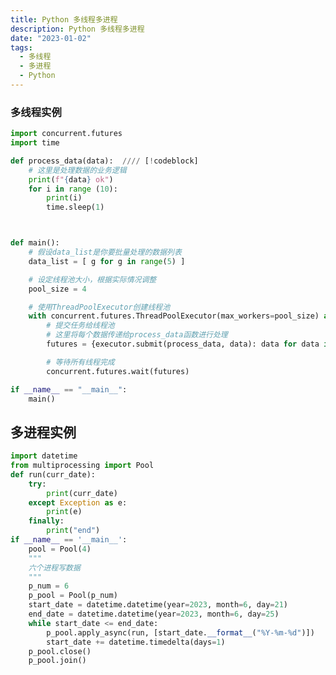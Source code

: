 ```yaml
---
title: Python 多线程多进程
description: Python 多线程多进程
date: "2023-01-02"
tags:
  - 多线程
  - 多进程
  - Python
---
```


### 多线程实例

```python
import concurrent.futures
import time

def process_data(data):  //// [!codeblock]
    # 这里是处理数据的业务逻辑
    print(f"{data} ok")
    for i in range (10):
        print(i)
        time.sleep(1)



def main():
    # 假设data_list是你要批量处理的数据列表
    data_list = [ g for g in range(5) ]

    # 设定线程池大小，根据实际情况调整
    pool_size = 4

    # 使用ThreadPoolExecutor创建线程池
    with concurrent.futures.ThreadPoolExecutor(max_workers=pool_size) as executor:
        # 提交任务给线程池
        # 这里将每个数据传递给process_data函数进行处理
        futures = {executor.submit(process_data, data): data for data in data_list}

        # 等待所有线程完成
        concurrent.futures.wait(futures)

if __name__ == "__main__":
    main()

```

## 多进程实例

```python
import datetime
from multiprocessing import Pool
def run(curr_date):
    try:
        print(curr_date)
    except Exception as e:
        print(e)
    finally:
        print("end")
if __name__ == '__main__':
    pool = Pool(4)
    """
    六个进程写数据
    """
    p_num = 6
    p_pool = Pool(p_num)
    start_date = datetime.datetime(year=2023, month=6, day=21)
    end_date = datetime.datetime(year=2023, month=6, day=25)
    while start_date <= end_date:
        p_pool.apply_async(run, [start_date.__format__("%Y-%m-%d")])
        start_date += datetime.timedelta(days=1)
    p_pool.close()
    p_pool.join()
```
